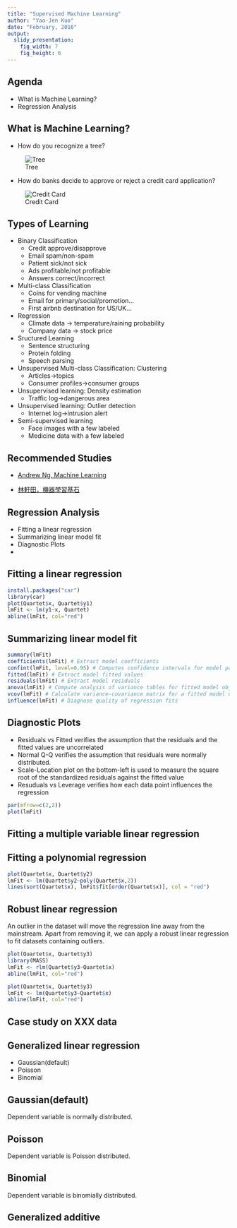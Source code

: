 ```yaml
---
title: "Supervised Machine Learning"
author: "Yao-Jen Kuo"
date: "February, 2016"
output:
  slidy_presentation:
    fig_width: 7
    fig_height: 6
---
```


## Agenda

* What is Machine Learning?
* Regression Analysis

## What is Machine Learning?

* How do you recognize a tree?

![Tree](images/tree.jpg)

* How do banks decide to approve or reject a credit card application?

![Credit Card](images/CreditCards.jpg)

## Types of Learning

* Binary Classification
    * Credit approve/disapprove
    * Email spam/non-spam
    * Patient sick/not sick
    * Ads profitable/not profitable
    * Answers correct/incorrect
* Multi-class Classification
    * Coins for vending machine
    * Email for primary/social/promotion...
    * First airbnb destination for US/UK...
* Regression
    * Climate data -> temperature/raining probability
    * Company data -> stock price
* Sructured Learning
    * Sentence structuring
    * Protein folding
    * Speech parsing
* Unsupervised Multi-class Classification: Clustering
    * Articles->topics
    * Consumer profiles->consumer groups
* Unsupervised learning: Density estimation
    * Traffic log->dangerous area
* Unsupervised learning: Outlier detection
    * Internet log->intrusion alert
* Semi-supervised learning
    * Face images with a few labeled
    * Medicine data with a few labeled

## Recommended Studies

* [Andrew Ng, Machine Learning](https://www.coursera.org/learn/machine-learning)

* [林軒田，機器學習基石](https://www.youtube.com/user/hsuantien/playlists)

## Regression Analysis

* Fitting a linear regression
* Summarizing linear model fit
* Diagnostic Plots
* 

## Fitting a linear regression

```r
install.packages("car")
library(car)
plot(Quartet$x, Quartet$y1)
lmFit <- lm(y1~x, Quartet)
abline(lmFit, col="red")
```

## Summarizing linear model fit

```r
summary(lmFit)
coefficients(lmFit) # Extract model coefficients
confint(lmFit, level=0.95) # Computes confidence intervals for model parameters.
fitted(lmFit) # Extract model fitted values
residuals(lmFit) # Extract model residuals
anova(lmFit) # Compute analysis of variance tables for fitted model object
vcov(lmFit) # Calculate variance-covariance matrix for a fitted model object
influence(lmFit) # Diagnose quality of regression fits
```

## Diagnostic Plots

* Residuals vs Fitted verifies the assumption that the residuals and the fitted values are uncorrelated
* Normal Q-Q verifies the assumption that residuals were normally distributed.
* Scale-Location plot on the bottom-left is used to measure the square root of the standardized residuals against the fitted value
* Resuduals vs Leverage verifies how each data point influences the regression

```r
par(mfrow=c(2,2))
plot(lmFit)
```

## Fitting a multiple variable linear regression

## Fitting a polynomial regression

```r
plot(Quartet$x, Quartet$y2)
lmFit <- lm(Quartet$y2~poly(Quartet$x,2))
lines(sort(Quartet$x), lmFit$fit[order(Quartet$x)], col = "red")
```

## Robust linear regression

An outlier in the dataset will move the regression line away from the mainstream. Apart from
removing it, we can apply a robust linear regression to fit datasets containing outliers.

```r
plot(Quartet$x, Quartet$y3)
library(MASS)
lmFit <- rlm(Quartet$y3~Quartet$x)
abline(lmFit, col="red")
```

```r
plot(Quartet$x, Quartet$y3)
lmFit <- lm(Quartet$y3~Quartet$x)
abline(lmFit, col="red")
```

## Case study on XXX data



## Generalized linear regression

* Gaussian(default)
* Poisson
* Binomial

## Gaussian(default)

Dependent variable is normally distributed.

## Poisson

Dependent variable is Poisson distributed.

## Binomial

Dependent variable is binomially distributed.

## Generalized additive

## 